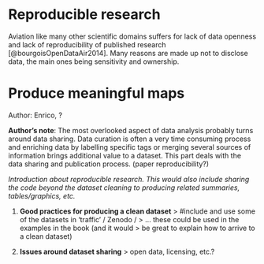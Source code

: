 # Reproducible research

Aviation like many other scientific domains suffers for lack of data openness and lack of 
reproducibility of published research [@bourgoisOpenDataAir2014].
Many reasons are made up not to disclose data, the main ones being sensitivity and ownership.



# Produce meaningful maps

::: {.callout-tip}
Author: Enrico, ?
:::

::: {.callout-note}
**Author's note**: The most overlooked aspect of data analysis probably turns around data
sharing. Data curation is often a very time consuming process and
enriching data by labelling specific tags or merging several sources of
information brings additional value to a dataset. This part deals with
the data sharing and publication process. (paper reproducibility?)

:::




*Introduction about reproducible research. This would also include
sharing the code beyond the dataset cleaning to producing related
summaries, tables/graphics, etc.*

1.  **Good practices for producing a clean dataset**
    > \#include and use some of the datasets in 'traffic' / Zenodo /
    > ... these could be used in the examples in the book (and it would
    > be great to explain how to arrive to a clean dataset)

2.  **Issues around dataset sharing**
    > open data, licensing, etc.?
